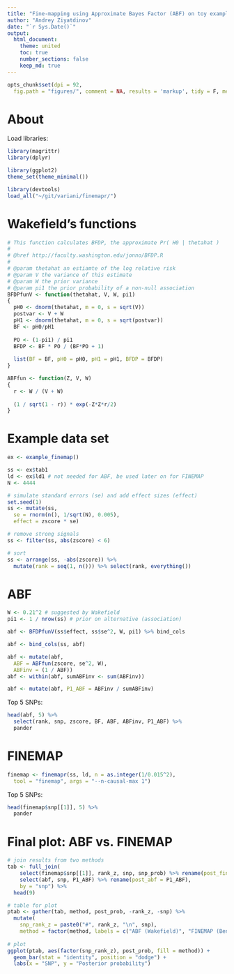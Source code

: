 ```yaml
---
title: "Fine-mapping using Approximate Bayes Factor (ABF) on toy example"
author: "Andrey Ziyatdinov"
date: "`r Sys.Date()`"
output:
  html_document:
    theme: united
    toc: true
    number_sections: false
    keep_md: true
---
```


```r
opts_chunk$set(dpi = 92,
  fig.path = "figures/", comment = NA, results = 'markup', tidy = F, message = F, warning = F, echo = T, cache = F)
```

# About

Load libraries:

```r
library(magrittr)
library(dplyr)  

library(ggplot2)
theme_set(theme_minimal())

library(devtools)
load_all("~/git/variani/finemapr/")
```

# Wakefield's functions

```r
# This function calculates BFDP, the approximate Pr( H0 | thetahat )
#
# @href http://faculty.washington.edu/jonno/BFDP.R
#
# @param thetahat an estiamte of the log relative risk
# @param V the variance of this estimate
# @param W the prior variance
# @param pi1 the prior probability of a non-null association
BFDPfunV <- function(thetahat, V, W, pi1)
{
  pH0 <- dnorm(thetahat, m = 0, s = sqrt(V))
  postvar <- V + W
  pH1 <- dnorm(thetahat, m = 0, s = sqrt(postvar))
  BF <- pH0/pH1
  
  PO <- (1-pi1) / pi1
  BFDP <- BF * PO / (BF*PO + 1)
  
  list(BF = BF, pH0 = pH0, pH1 = pH1, BFDP = BFDP)
}

ABFfun <- function(Z, V, W)
{
  r <- W / (V + W)
  
  (1 / sqrt(1 - r)) * exp(-Z*Z*r/2)
}
```

# Example data set

```r
ex <- example_finemap()

ss <- ex$tab1
ld <- ex$ld1 # not needed for ABF, be used later on for FINEMAP
N <- 4444

# simulate standard errors (se) and add effect sizes (effect)
set.seed(1)
ss <- mutate(ss,
  se = rnorm(n(), 1/sqrt(N), 0.005),
  effect = zscore * se)

# remove strong signals
ss <- filter(ss, abs(zscore) < 6)

# sort
ss <- arrange(ss, -abs(zscore)) %>%
  mutate(rank = seq(1, n())) %>% select(rank, everything())
```

# ABF

```r
W <- 0.21^2 # suggested by Wakefield
pi1 <- 1 / nrow(ss) # prior on alternative (association)

abf <- BFDPfunV(ss$effect, ss$se^2, W, pi1) %>% bind_cols

abf <- bind_cols(ss, abf)

abf <- mutate(abf, 
  ABF = ABFfun(zscore, se^2, W),
  ABFinv = (1 / ABF))
abf <- within(abf, sumABFinv <- sum(ABFinv))

abf <- mutate(abf, P1_ABF = ABFinv / sumABFinv)
```

Top 5 SNPs:

```r
head(abf, 5) %>% 
  select(rank, snp, zscore, BF, ABF, ABFinv, P1_ABF) %>%
  pander
```

# FINEMAP

```r
finemap <- finemapr(ss, ld, n = as.integer(1/0.015^2), 
  tool = "finemap", args = "--n-causal-max 1")
```

Top 5 SNPs:

```r
head(finemap$snp[[1]], 5) %>% 
  pander
```

# Final plot: ABF vs. FINEMAP

```r
# join results from two methods
tab <- full_join(
    select(finemap$snp[[1]], rank_z, snp, snp_prob) %>% rename(post_finemap = snp_prob),  
    select(abf, snp, P1_ABF) %>% rename(post_abf = P1_ABF),
    by = "snp") %>%
  head(9)

# table for plot
ptab <- gather(tab, method, post_prob, -rank_z, -snp) %>%
  mutate(
    snp_rank_z = paste0("#", rank_z, "\n", snp),
    method = factor(method, labels = c("ABF (Wakefield)", "FINEMAP (Benner)")))
  
# plot
ggplot(ptab, aes(factor(snp_rank_z), post_prob, fill = method)) + 
  geom_bar(stat = "identity", position = "dodge") +
  labs(x = "SNP", y = "Posterior probability")
```
